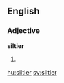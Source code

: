 ==English==

===Adjective===
'''siltier'''

# {{comparative of|silty}}

[[hu:siltier]]
[[sv:siltier]]